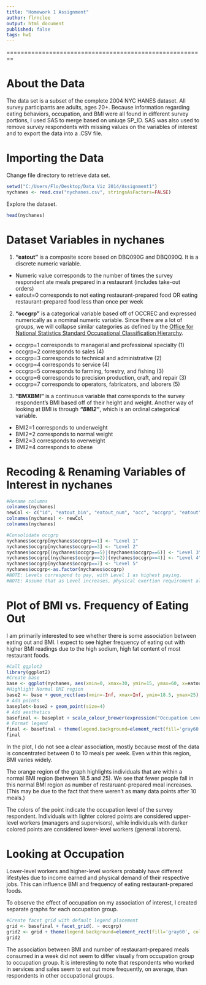 ```yaml
---
title: "Homework 1 Assignment"
author: flrnclee
output: html_document
published: false
tags: hw1
---
```


========================================================

# About the Data

The data set is a subset of the complete 2004 NYC HANES dataset. All survey participants are adults, ages 20+. Because information regarding eating behaviors, occupation, and BMI were all found in different survey portions, I used SAS to merge based on uniuqe SP_ID. SAS was also used to remove survey respondents with missing values on the variables of interest and to export the data into a .CSV file. 

# Importing the Data

Change file directory to retrieve data set.
```r
setwd("C:/Users/Flo/Desktop/Data Viz 2014/Assignment1")
nychanes <- read.csv("nychanes.csv", stringsAsFactors=FALSE)
```

Explore the dataset.

```r
head(nychanes)
```

# Dataset Variables in nychanes 

(1) **"eatout"** is a composite score based on DBQ090G and DBQ090Q. It is a discrete numeric variable.

* Numeric value corresponds to the number of times the survey respondent ate meals prepared in a restaurant (includes take-out orders)
* eatout=0 corresponds to not eating restaurant-prepared food OR eating restaurant-prepared food less than once per week

(2) **"occgrp"** is a categorical variable based off of OCCREC and expressed numerically as a nominal numeric variable. Since there are a lot of groups, we will collapse similar categories as defined by the [Office for National Statistics Standard Occupational Classification Hierarchy](http://www.neighbourhood.statistics.gov.uk/HTMLDocs/dev3/ONS_SOC_hierarchy_view.html).

* occgrp=1 corresponds to managerial and professional specialty (1)
* occgrp=2 corresponds to sales (4)
* occgrp=3 corresponds to technical and administrative (2)
* occgrp=4 corresponds to service (4)
* occgrp=5 corresponds to farming, forestry, and fishing (3)
* occgrp=6 corresponds to precision production, craft, and repair (3)
* occgrp=7 corresponds to operators, fabricators, and laborers (5)

(3) **"BMXBMI"** is a continuous variable that corresponds to the survey respondent's BMI based off of their height and weight. Another way of looking at BMI is through ***"BMI2"***, which is an ordinal categorical variable. 

* BMI2=1 corresponds to underweight
* BMI2=2 corresponds to normal weight
* BMI2=3 corresponds to overweight 
* BMI2=4 corresponds to obese

# Recoding & Renaming Variables of Interest in nychanes

```r
#Rename columns
colnames(nychanes)
newCol <- c("id", "eatout_bin", "eatout_num", "occ", "occgrp", "eatout", "bmi", "bmi_grp")
colnames(nychanes) <- newCol
colnames(nychanes)

#Consolidate occgrp
nychanes$occgrp[nychanes$occgrp==1] <- "Level 1"
nychanes$occgrp[nychanes$occgrp==3] <- "Level 2"
nychanes$occgrp[(nychanes$occgrp==5)|(nychanes$occgrp==6)] <- "Level 3"
nychanes$occgrp[(nychanes$occgrp==2)|(nychanes$occgrp==4)] <- "Level 4"
nychanes$occgrp[nychanes$occgrp==7] <- "Level 5"
nychanes$occgrp<-as.factor(nychanes$occgrp)
#NOTE: Levels correspond to pay, with Level 1 as highest paying. 
#NOTE: Assume that as Level increases, physical exertion requirement also increases. 

```

# Plot of BMI vs. Frequency of Eating Out

I am primarily interested to see whether there is some association between eating out and BMI. I expect to see higher frequency of eating out with higher BMI readings due to the high sodium, high fat content of most restaurant foods. 

```r
#Call ggplot2
library(ggplot2)
#Create base
base <- ggplot(nychanes, aes(xmin=0, xmax=30, ymin=15, ymax=60, x=eatout, y=bmi, colour=occgrp)) + xlab("Number of Restaurant-Prepared Meals Consumed Per Week") + ylab("BMI (kg/m2)") + ggtitle("Body Mass Index (BMI) and Frequency of Eating Out")
#Highlight Normal BMI region
base2 <- base + geom_rect(aes(xmin=-Inf, xmax=Inf, ymin=18.5, ymax=25), fill="orange", alpha=1/100, inherit.aes=FALSE) 
# Add points
baseplot<-base2 + geom_point(size=4)
# Add aesthetics
basefinal <- baseplot + scale_colour_brewer(expression("Occupation Level")) + theme(plot.title=element_text(face="bold", size=18), axis.title=element_text(face="bold", size=15), panel.background=element_rect(fill="gray70"), panel.grid.major=element_line(colour="gray50"), panel.grid.minor=element_line(colour="gray60", linetype="dotted", size=1))
# Format legend
final <- basefinal + theme(legend.background=element_rect(fill='gray60', colour='gray60', size=1.25), legend.key=element_rect(fill='gray70'), legend.position=c(0.88, 0.85))
final
```
In the plot, I do not see a clear association, mostly because most of the data is concentrated between 0 to 10 meals per week. Even within this region, BMI varies widely. 

The orange region of the graph highlights individuals that are within a normal BMI region (between 18.5 and 25). We see that fewer people fall in this normal BMI region as number of restaruant-prepared meal increases. (This may be due to the fact that there weren't as many data points after 10 meals.)

The colors of the point indicate the occupation level of the survey respondent. Individuals with lighter colored points are considered upper-level workers (managers and supervisors), while individuals with darker colored points are considered lower-level workers (general laborers). 

# Looking at Occupation 

Lower-level workers and higher-level workers probably have different lifestyles due to income earned and physical demand of their respective jobs. This can influence BMI and frequency of eating restaurant-prepared foods. 

To observe the effect of occupation on my association of interest, I created separate graphs for each occupation group.

```r
#Create facet grid with default legend placement
grid <- basefinal + facet_grid(. ~ occgrp)
grid2 <- grid + theme(legend.background=element_rect(fill='gray60', colour='gray60', size=1.25), legend.key=element_rect(fill='gray70'))
grid2
```

The association between BMI and number of restaurant-prepared meals consumed in a week did not seem to differ visually from occupation group to occupation group. It is interesting to note that respondents who worked in services and sales seem to eat out more frequently, on average, than respondents in other occupational groups.
